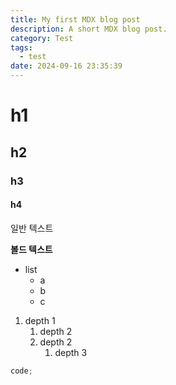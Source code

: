 ```yaml
---
title: My first MDX blog post
description: A short MDX blog post.
category: Test
tags:
  - test
date: 2024-09-16 23:35:39
---
```


# h1

## h2

### h3

#### h4

일반 텍스트

**볼드 텍스트**

- list
  - a
  - b
  - c

1. depth 1
   1. depth 2
   2. depth 2
      1. depth 3

```ts
code;
```
